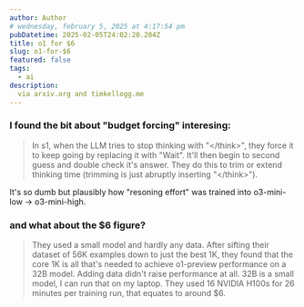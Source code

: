 ```yaml
---
author: Author
# wednesday, february 5, 2025 at 4:17:54 pm
pubDatetime: 2025-02-05T24:02:20.284Z
title: o1 for $6
slug: o1-for-$6
featured: false
tags:
  - ai
description:
  via arxiv.org and timkellogg.me
---
```



<LinkCard url="https://timkellogg.me/blog/2025/02/03/s1" />
<LinkCard url="https://arxiv.org/abs/2501.19393" />

### I found the bit about "budget forcing" interesing:
> In s1, when the LLM tries to stop thinking with "\</think>", they force it to keep going by replacing it with "Wait". It'll then begin to second guess and double check it's answer. They do this to trim or extend thinking time (trimming is just abruptly inserting "\</think>").

It's so dumb but plausibly how "resoning effort" was trained into o3-mini-low $\rightarrow$ o3-mini-high.

### and what about the $6 figure?

> They used a small model and hardly any data.
> After sifting their dataset of 56K examples down to just the best 1K, they found that the core 1K is all that's needed to achieve o1-preview performance on a 32B model. Adding data didn't raise performance at all.
> 32B is a small model, I can run that on my laptop. They used 16 NVIDIA H100s for 26 minutes per training run, that equates to around $6.
